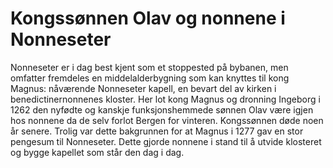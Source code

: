 
# Kongssønnen Olav og nonnene i Nonneseter

Nonneseter er i dag best kjent som et stoppested på bybanen, men omfatter fremdeles en middelalderbygning som kan knyttes til kong Magnus: nåværende Nonneseter kapell, en bevart del av kirken i benedictinernonnenes kloster. Her lot kong Magnus og dronning Ingeborg i 1262 den nyfødte og kanskje funksjonshemmede sønnen Olav være igjen hos nonnene da de selv forlot Bergen for vinteren. Kongssønnen døde noen år senere. Trolig var dette bakgrunnen for at Magnus i 1277 gav en stor pengesum til Nonneseter. Dette gjorde nonnene i stand til å utvide klosteret og bygge kapellet som står den dag i dag.

